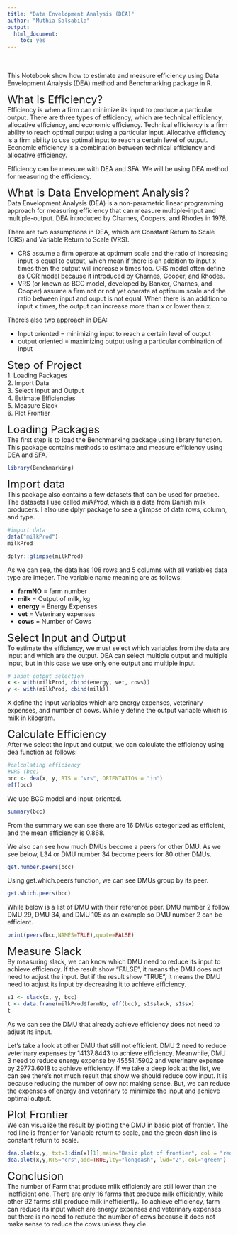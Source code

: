 ---
title: "Data Envelopment Analysis (DEA)"
author: "Muthia Salsabila"
output:
  html_document: 
    toc: yes
---
<br></br>
This Notebook show how to estimate and measure efficiency using Data Envelopment Analysis (DEA) method and Benchmarking package in R. 

         
<font size="5">What is Efficiency?</font>        
Efficiency is when a firm can minimize its input to produce a particular output. There are three types of efficiency, which are technical efficiency, allocative efficiency, and economic efficiency. Technical efficiency is a firm ability to reach optimal output using a particular input. Allocative efficiency is a firm ability to use optimal input to reach a certain level of output. Economic efficiency is a combination between technical efficiency and allocative efficiency.

Efficiency can be measure with DEA and SFA. We will be using DEA method for measuring the efficiency.

<font size="5">What is Data Envelopment Analysis?</font>     
Data Envelopment Analysis (DEA) is a non-parametric linear programming approach for measuring efficiency that can measure multiple-input and multiple-output. DEA introduced by Charnes, Coopers, and Rhodes in 1978. 

There are two assumptions in DEA, which are Constant Return to Scale (CRS) and Variable Return to Scale (VRS).    
<ul>
<li> CRS assume a firm operate at optimum scale and the ratio of increasing input is equal to output, which mean if there is an addition to input x times then the output will increase x times too. CRS model often define as CCR model because it introduced by Charnes, Cooper, and Rhodes.</li>           
<li> VRS (or known as BCC model, developed by Banker, Charnes, and Cooper) assume a firm not or not yet operate at optimum scale and the ratio between input and ouput is not equal. When there is an addition to input x times, the output can increase more than x or lower than x.</li>
</ul>

There's also two approach in DEA:
<ul>
<li>Input oriented = minimizing input to reach a certain level of output</li>
<li>output oriented = maximizing output using a particular combination of input</li>
</ul>

<font size="5">Step of Project</font>      
1. Loading Packages    
2. Import Data    
3. Select Input and Output    
4. Estimate Efficiencies    
5. Measure Slack    
6. Plot Frontier    

<font size="5">Loading Packages</font>     
The first step is to load the Benchmarking package using library function. This package contains methods to estimate and measure efficiency using DEA and SFA. 
```{r, message=FALSE, warning=FALSE}
library(Benchmarking)
```

<font size="5">Import data</font>    
This package also contains a few datasets that can be used for practice. The datasets I use called *milkProd*, which is a data from Danish milk producers. I also use dplyr package to see a glimpse of data rows, column, and type.
```{r}
#import data
data("milkProd")
milkProd
```
```{r}
dplyr::glimpse(milkProd)
```
As we can see, the data has 108 rows and 5 columns with all variables data type are integer. The variable name meaning are as follows:     

- **farmNO** =  farm number     
- **milk** = Output of milk, kg     
- **energy** = Energy Expenses     
- **vet** = Veterinary expenses     
- **cows** = Number of Cows     

<font size="5">Select Input and Output</font>     
To estimate the efficiency, we must select which variables from the data are input and which are the output. DEA can select multiple output and multiple input, but in this case we use only one output and multiple input.

```{r}
# input output selection
x <- with(milkProd, cbind(energy, vet, cows))
y <- with(milkProd, cbind(milk))
```
X define the input variables which are energy expenses, veterinary expenses, and number of cows. While y define the output variable which is milk in kilogram.

<font size="5">Calculate Efficiency</font>     
After we select the input and output, we can calculate the efficiency using dea function as follows:
```{r}
#calculating efficiency
#VRS (bcc)
bcc <- dea(x, y, RTS = "vrs", ORIENTATION = "in")
eff(bcc)
```
We use BCC model and input-oriented.
```{r}
summary(bcc)
```
From the summary we can see there are 16 DMUs categorized as efficient, and the mean efficiency is 0.868.

We also can see how much DMUs become a peers for other DMU. As we see below, L34 or DMU number 34 become peers for 80 other DMUs.
```{r}
get.number.peers(bcc)
```
Using get.which.peers function, we can see DMUs group by its peer.
```{r}
get.which.peers(bcc)
```
While below is a list of DMU with their reference peer. DMU number 2 follow DMU 29, DMU 34, and DMU 105 as an example so DMU number 2 can be efficient.
```{r}
print(peers(bcc,NAMES=TRUE),quote=FALSE)
```

<font size = "5"> Measure Slack </font>        
By measuring slack, we can know which DMU need to reduce its input to achieve efficiency.
If the result show "FALSE", it means the DMU does not need to adjust the input. But if the result show "TRUE", it means the DMU need to adjust its input by decreasing it to achieve efficiency.

```{r}
s1 <- slack(x, y, bcc)
t <- data.frame(milkProd$farmNo, eff(bcc), s1$slack, s1$sx)
t
```
As we can see the DMU that already achieve efficiency does not need to adjust its input.

Let's take a look at other DMU that still not efficient. DMU 2 need to reduce veterinary expenses by 14137.8443 to achieve efficiency. Meanwhile, DMU 3 need to reduce energy expense by 45551.15902 and veterinary expense by 29773.6018 to achieve efficiency.
If we take a deep look at the list, we can see there's not much result that show we should reduce cow input. It is because reducing the number of cow not making sense. But, we can reduce the expenses of energy and veterinary to minimize the input and achieve optimal output.

<font size = "5">Plot Frontier</font>      
We can visualize the result by plotting the DMU in basic plot of frontier. The red line is frontier for Variable return to scale, and the green dash line is constant return to scale.
```{r}
dea.plot(x,y, txt=1:dim(x)[1],main="Basic plot of frontier", col = "red")
dea.plot(x,y,RTS="crs",add=TRUE,lty="longdash", lwd="2", col="green")
```

<font size = "5">Conclusion</font>           
The number of Farm that produce milk efficiently are still lower than the inefficient one. There are only 16 farms that produce milk efficiently, while other 92 farms still produce milk inefficiently. To achieve efficiency, farm can reduce its input which are energy expenses and veterinary expenses but there is no need to reduce the number of cows because it does not make sense to reduce the cows unless they die. 
